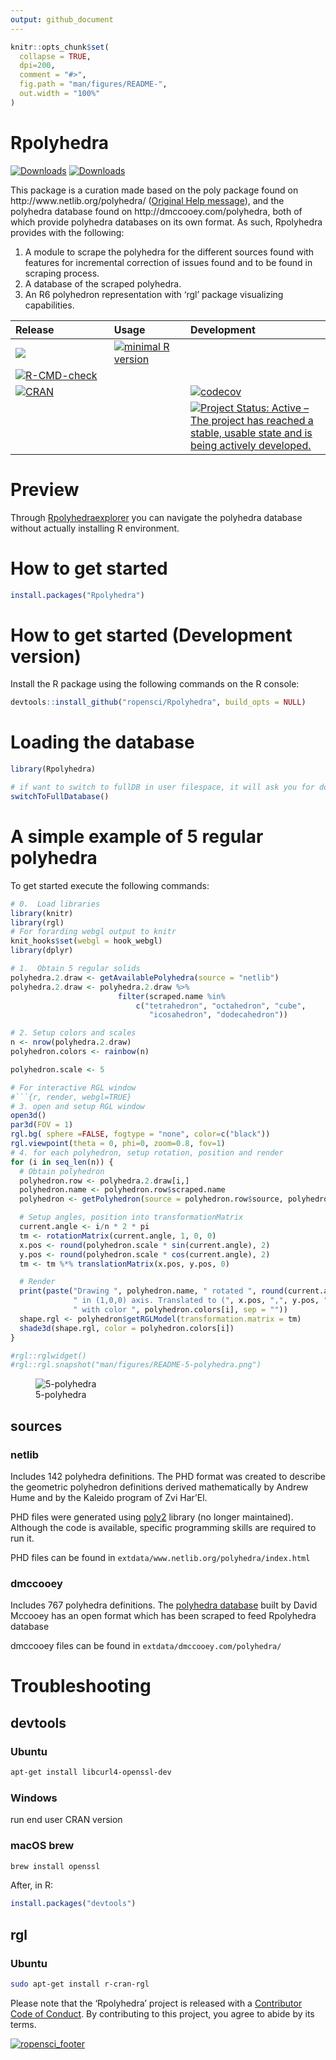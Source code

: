 ```yaml
---
output: github_document
---
```


<!-- README.md is generated from README.Rmd. Please edit that file -->

```r
knitr::opts_chunk$set(
  collapse = TRUE,
  dpi=200,
  comment = "#>",
  fig.path = "man/figures/README-",
  out.width = "100%"
)
```



# Rpolyhedra

[![Downloads](http://cranlogs.r-pkg.org/badges/Rpolyhedra?color=brightgreen)](http://www.r-pkg.org/pkg/Rpolyhedra)
[![Downloads](http://cranlogs.r-pkg.org/badges/grand-total/Rpolyhedra?color=brightgreen)](http://www.r-pkg.org/pkg/Rpolyhedra)


 <!-- Polyhedra database scraped from publically available sources using R6 objects and 'rgl' visualizing capabilities. -->


 This package is a curation made based on the poly package found on http://www.netlib.org/polyhedra/ ([Original Help message](poly_original_help_message.html)), and the polyhedra database found on http://dmccooey.com/polyhedra, both of which provide polyhedra databases on its own format. As such, Rpolyhedra provides with the following:

 1. A module to scrape the polyhedra for the different sources found with features for incremental correction of issues found and to be found in scraping process.
 1. A database of the scraped polyhedra.
 1. An R6 polyhedron representation with 'rgl' package visualizing capabilities.


| Release | Usage | Development |
|:--------|:------|:------------|
| [![](https://badges.ropensci.org/157_status.svg)](https://github.com/ropensci/onboarding/issues/157)| [![minimal R version](https://img.shields.io/badge/R%3E%3D-3.4.0-blue.svg)](https://cran.r-project.org/) | 
[![R-CMD-check](https://github.com/ropensci/Rpolyhedra/workflows/R-CMD-check/badge.svg)](https://github.com/ropensci/Rpolyhedra/actions) |
| [![CRAN](http://www.r-pkg.org/badges/version/Rpolyhedra)](https://cran.r-project.org/package=Rpolyhedra) | | [![codecov](https://codecov.io/gh/ropensci/Rpolyhedra/branch/master/graph/badge.svg)](https://codecov.io/gh/ropensci/Rpolyhedra) |
|||[![Project Status: Active – The project has reached a stable, usable state and is being actively developed.](https://www.repostatus.org/badges/latest/active.svg)](https://www.repostatus.org/#active)|

# Preview
Through [Rpolyhedraexplorer](https://qbotics.shinyapps.io/rpolyhedra-explorer/) you can navigate the polyhedra database without actually installing R environment.



# How to get started
```R
install.packages("Rpolyhedra")
```

# How to get started (Development version)

Install the R package using the following commands on the R console:

```R
devtools::install_github("ropensci/Rpolyhedra", build_opts = NULL)
```

# Loading the database
```r
library(Rpolyhedra)
```

```R
# if want to switch to fullDB in user filespace, it will ask you for downloading the full database to your home directory
switchToFullDatabase()
```

# A simple example of 5 regular polyhedra

To get started execute the following commands:

```r
# 0.  Load libraries
library(knitr)
library(rgl)
# For forarding webgl output to knitr
knit_hooks$set(webgl = hook_webgl)
library(dplyr)
```

```r

# 1.  Obtain 5 regular solids
polyhedra.2.draw <- getAvailablePolyhedra(source = "netlib")
polyhedra.2.draw <- polyhedra.2.draw %>%
                        filter(scraped.name %in%
                            c("tetrahedron", "octahedron", "cube",
                               "icosahedron", "dodecahedron"))

# 2. Setup colors and scales
n <- nrow(polyhedra.2.draw)
polyhedron.colors <- rainbow(n)

polyhedron.scale <- 5
```

```r
# For interactive RGL window
#```{r, render, webgl=TRUE}
# 3. open and setup RGL window
open3d()
par3d(FOV = 1)
rgl.bg( sphere =FALSE, fogtype = "none", color=c("black"))
rgl.viewpoint(theta = 0, phi=0, zoom=0.8, fov=1)
# 4. for each polyhedron, setup rotation, position and render
for (i in seq_len(n)) {
  # Obtain polyhedron
  polyhedron.row <- polyhedra.2.draw[i,]
  polyhedron.name <- polyhedron.row$scraped.name
  polyhedron <- getPolyhedron(source = polyhedron.row$source, polyhedron.name)

  # Setup angles, position into transformationMatrix
  current.angle <- i/n * 2 * pi
  tm <- rotationMatrix(current.angle, 1, 0, 0)
  x.pos <- round(polyhedron.scale * sin(current.angle), 2)
  y.pos <- round(polyhedron.scale * cos(current.angle), 2)
  tm <- tm %*% translationMatrix(x.pos, y.pos, 0)

  # Render
  print(paste("Drawing ", polyhedron.name, " rotated ", round(current.angle, 2),
              " in (1,0,0) axis. Translated to (", x.pos, ",", y.pos, ",0)",
              " with color ", polyhedron.colors[i], sep = ""))
  shape.rgl <- polyhedron$getRGLModel(transformation.matrix = tm)
  shade3d(shape.rgl, color = polyhedron.colors[i])
}

#rgl::rglwidget()
#rgl::rgl.snapshot("man/figures/README-5-polyhedra.png")
```

![5-polyhedra](man/figures/README-5-polyhedra.png)

## sources
### netlib
 Includes 142 polyhedra definitions.
 The PHD format was created to describe the geometric polyhedron definitions derived mathematically by Andrew Hume and by the Kaleido program of Zvi Har'El.

 PHD files were generated using [poly2](http://www.netlib.org/poly2/readme) library (no longer maintained). Although the code is available, specific programming skills are required to run it.

PHD files can be found in `extdata/www.netlib.org/polyhedra/index.html`

### dmccooey
Includes 767 polyhedra definitions.
The [polyhedra database](http://dmccooey.com/polyhedra/) built by David Mccooey has an open format which has been scraped to feed Rpolyhedra database

dmccooey files can be found in `extdata/dmccooey.com/polyhedra/`

# Troubleshooting

## devtools

### Ubuntu

```bash
apt-get install libcurl4-openssl-dev
```

### Windows

run end user CRAN version

### macOS brew

```bash
brew install openssl
```
After, in R:

```R
install.packages("devtools")
```

## rgl

### Ubuntu
```bash
sudo apt-get install r-cran-rgl
```


Please note that the 'Rpolyhedra' project is released with a [Contributor Code of Conduct](CODE_OF_CONDUCT.md). By contributing to this project, you agree to abide by its terms.


[![ropensci_footer](https://ropensci.org/public_images/ropensci_footer.png)](https://ropensci.org)
